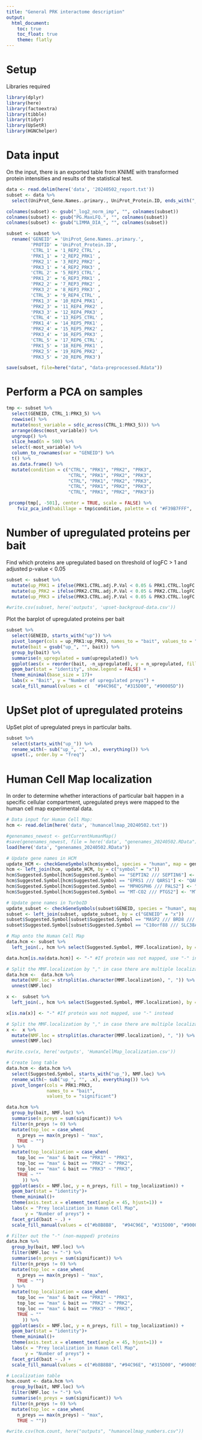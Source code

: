 ```yaml
---
title: "General PRK interactome description"
output: 
  html_document:
    toc: true
    toc_float: true
    theme: flatly
---
```


# Setup 

Libraries required
```r
library(dplyr)
library(here)
library(factoextra)
library(tibble)
library(tidyr)
library(UpSetR)
library(HGNChelper)
```

# Data input

On the input, there is an exported table from KNIME with transformed protein intensities and results of the statistical test.

```r
data <- read.delim(here('data', '20240502_report.txt'))
subset <- data %>%
  select(UniProt_Gene.Names..primary., UniProt_Protein.ID, ends_with("_imp"), ends_with("adj.P.val"), ends_with("logFC"))

colnames(subset) <- gsub("_log2_norm_imp", "", colnames(subset))
colnames(subset) <- gsub("PG.MaxLFQ.", "", colnames(subset))
colnames(subset) <- gsub("LIMMA_DIA_", "", colnames(subset))

subset <- subset %>%
  rename('GENEID' = 'UniProt_Gene.Names..primary.',
         'PROTID' = 'UniProt_Protein.ID',
         'CTRL_1' = '1_REP2_CTRL' ,
         'PRK1_1' = '2_REP2_PRK1' ,
         'PRK2_1' = '3_REP2_PRK2' ,
         'PRK3_1' = '4_REP2_PRK3' ,
         'CTRL_2' = '5_REP3_CTRL' ,
         'PRK1_2' = '6_REP3_PRK1' ,
         'PRK2_2' = '7_REP3_PRK2' ,
         'PRK3_2' = '8_REP3_PRK3' ,
         'CTRL_3' = '9_REP4_CTRL' ,
         'PRK1_3' = '10_REP4_PRK1' ,
         'PRK2_3' = '11_REP4_PRK2' ,
         'PRK3_3' = '12_REP4_PRK3' ,
         'CTRL_4' = '13_REP5_CTRL' ,
         'PRK1_4' = '14_REP5_PRK1' ,
         'PRK2_4' = '15_REP5_PRK2' ,
         'PRK3_4' = '16_REP5_PRK3' ,
         'CTRL_5' = '17_REP6_CTRL' ,
         'PRK1_5' = '18_REP6_PRK1' ,
         'PRK2_5' = '19_REP6_PRK2' ,
         'PRK3_5' = '20_REP6_PRK3')

save(subset, file=here("data", "data-preprocessed.Rdata"))
```

# Perform a PCA on samples

```r
tmp <- subset %>%
  select(GENEID, CTRL_1:PRK3_5) %>%
  rowwise() %>%
  mutate(most_variable = sd(c_across(CTRL_1:PRK3_5))) %>%
  arrange(desc(most_variable)) %>%
  ungroup() %>%
  slice_head(n = 500) %>%
  select(-most_variable) %>%
  column_to_rownames(var = "GENEID") %>%
  t() %>%
  as.data.frame() %>%
  mutate(condition = c("CTRL", "PRK1", "PRK2", "PRK3",
                       "CTRL", "PRK1", "PRK2", "PRK3",
                       "CTRL", "PRK1", "PRK2", "PRK3",
                       "CTRL", "PRK1", "PRK2", "PRK3",
                       "CTRL", "PRK1", "PRK2", "PRK3")) 

 prcomp(tmp[, -501], center = TRUE, scale = FALSE) %>%
    fviz_pca_ind(habillage = tmp$condition, palette = c( "#F39B7FFF",  "#94C96E", "#315D00", "#90005D")) 
```

# Number of upregulated proteins per bait

Find which proteins are upregulated based on threshold of logFC > 1 and adjusted p-value < 0.05
```r
subset <- subset %>%
  mutate(up_PRK1 = ifelse(PRK1.CTRL.adj.P.Val < 0.05 & PRK1.CTRL.logFC > 1, 1, 0)) %>%
  mutate(up_PRK2 = ifelse(PRK2.CTRL.adj.P.Val < 0.05 & PRK2.CTRL.logFC > 1, 1, 0)) %>%
  mutate(up_PRK3 = ifelse(PRK3.CTRL.adj.P.Val < 0.05 & PRK3.CTRL.logFC > 1, 1, 0))

#write.csv(subset, here('outputs', 'upset-backgroud-data.csv'))
```

Plot the barplot of upregulated proteins per bait
```r
subset %>%
  select(GENEID, starts_with("up")) %>%
  pivot_longer(cols = up_PRK1:up_PRK3, names_to = "bait", values_to = "upregulated") %>%
  mutate(bait = gsub("up_", "", bait)) %>%
  group_by(bait) %>%
  summarise(n_upregulated = sum(upregulated)) %>%
  ggplot(aes(x = reorder(bait, -n_upregulated), y = n_upregulated, fill = bait)) +
  geom_bar(stat = "identity", show.legend = FALSE) +
  theme_minimal(base_size = 17)+
  labs(x = "Bait", y = "Number of upregulated preys") +
  scale_fill_manual(values = c(  "#94C96E", "#315D00", "#90005D"))
```

# UpSet plot of upregulated proteins

UpSet plot of upregulated preys in particular baits.
```r
subset %>%
  select(starts_with("up_")) %>%
  rename_with(~ sub("up_", "", .x), everything()) %>%
  upset(., order.by = "freq")
```

# Human Cell Map localization

In order to determine whether interactions of particular bait happen in a specific cellular compartment, upregulated preys were mapped to the human cell map experimental data.

```r
# Data input for Human Cell Map:
hcm <- read.delim(here('data', 'humancellmap_20240502.txt'))

#genenames_newest <- getCurrentHumanMap()
#save(genenames_newest, file = here('data', "genenames_20240502.RData"))
load(here('data', "genenames_20240502.RData"))

# Update gene names in HCM
update_HCM <- checkGeneSymbols(hcm$symbol, species = "human", map = genenames_newest, unmapped.as.na = FALSE)
hcm <- left_join(hcm, update_HCM, by = c("symbol" = "x"))
hcm$Suggested.Symbol[hcm$Suggested.Symbol == "SEPTIN2 /// SEPTIN6"] <- "SEPTIN2"
hcm$Suggested.Symbol[hcm$Suggested.Symbol == "EPRS1 /// QARS1"] <- "QARS1"
hcm$Suggested.Symbol[hcm$Suggested.Symbol == "MPHOSPH6 /// PALS2"] <- "PALS2"
hcm$Suggested.Symbol[hcm$Suggested.Symbol == "MT-CO2 /// PTGS2"] <- "MT-CO2"

# Update gene names in TurboID
update_subset <- checkGeneSymbols(subset$GENEID, species = "human", map = genenames_newest, unmapped.as.na = FALSE)
subset <- left_join(subset, update_subset, by = c("GENEID" = "x"))
subset$Suggested.Symbol[subset$Suggested.Symbol == "MASP2 /// BRD8 /// C11orf58 /// KIFAP3"] <- "KIFAP3"
subset$Suggested.Symbol[subset$Suggested.Symbol == "C10orf88 /// SLC38A4"] <- "C10orf88"
```

```r
# Map onto the Human Cell Map
data.hcm <- subset %>%
  left_join(., hcm %>% select(Suggested.Symbol, MMF.localization), by = c("Suggested.Symbol" = "Suggested.Symbol"))

data.hcm[is.na(data.hcm)] <- "-" #If protein was not mapped, use "-" instead

# Split the MMF.localization by "," in case there are multiple localizations mapped to the same protein
data.hcm <-  data.hcm %>%   
  mutate(NMF.loc = strsplit(as.character(MMF.localization), ", ")) %>% 
  unnest(NMF.loc)

x <-  subset %>%
  left_join(., hcm %>% select(Suggested.Symbol, MMF.localization), by = c("Suggested.Symbol" = "Suggested.Symbol"))

x[is.na(x)] <- "-" #If protein was not mapped, use "-" instead

# Split the MMF.localization by "," in case there are multiple localizations mapped to the same protein
x <-  x %>%   
  mutate(NMF.loc = strsplit(as.character(MMF.localization), ", ")) %>% 
  unnest(NMF.loc)

#write.csv(x, here('outputs', 'HumanCellMap_localization.csv'))

# Create long table
data.hcm <- data.hcm %>%
  select(Suggested.Symbol, starts_with("up_"), NMF.loc) %>%
  rename_with(~ sub("up_", "", .x), everything()) %>%
  pivot_longer(cols = PRK1:PRK3,
               names_to = "bait",
               values_to = "significant")

data.hcm %>%
  group_by(bait, NMF.loc) %>%
  summarise(n_preys = sum(significant)) %>%
  filter(n_preys != 0) %>%
  mutate(top_loc = case_when(
    n_preys == max(n_preys) ~ "max",
    TRUE ~ "")
  ) %>%
  mutate(top_localization = case_when(
    top_loc == "max" & bait == "PRK1" ~ "PRK1",
    top_loc == "max" & bait == "PRK2" ~ "PRK2",
    top_loc == "max" & bait == "PRK3" ~ "PRK3",
    TRUE ~ ""
      )) %>%
  ggplot(aes(x = NMF.loc, y = n_preys, fill = top_localization)) +
  geom_bar(stat = "identity")+
  theme_minimal()+
  theme(axis.text.x = element_text(angle = 45, hjust=1)) +
  labs(x = "Prey localization in Human Cell Map",
       y = "Number of preys") + 
  facet_grid(bait ~ .) + 
  scale_fill_manual(values = c("#b8B8B8",  "#94C96E", "#315D00", "#90005D" ))

# Filter out the "-" (non-mapped) proteins
data.hcm %>%
  group_by(bait, NMF.loc) %>%
  filter(NMF.loc != "-") %>%
  summarise(n_preys = sum(significant)) %>%
  filter(n_preys != 0) %>%
  mutate(top_loc = case_when(
    n_preys == max(n_preys) ~ "max",
    TRUE ~ "")
  ) %>%
  mutate(top_localization = case_when(
    top_loc == "max" & bait == "PRK1" ~ "PRK1",
    top_loc == "max" & bait == "PRK2" ~ "PRK2",
    top_loc == "max" & bait == "PRK3" ~ "PRK3",
    TRUE ~ ""
      )) %>%
  ggplot(aes(x = NMF.loc, y = n_preys, fill = top_localization)) +
  geom_bar(stat = "identity")+
  theme_minimal()+
  theme(axis.text.x = element_text(angle = 45, hjust=1)) +
  labs(x = "Prey localization in Human Cell Map",
       y = "Number of preys") + 
  facet_grid(bait ~ .) + 
  scale_fill_manual(values = c("#b8B8B8", "#94C96E", "#315D00", "#90005D"))

# Localization table
hcm.count <- data.hcm %>%
  group_by(bait, NMF.loc) %>%
  filter(NMF.loc != "-") %>%
  summarise(n_preys = sum(significant)) %>%
  filter(n_preys != 0) %>%
  mutate(top_loc = case_when(
    n_preys == max(n_preys) ~ "max",
    TRUE ~ ""))

#write.csv(hcm.count, here("outputs", "humancellmap_numbers.csv"))
```


